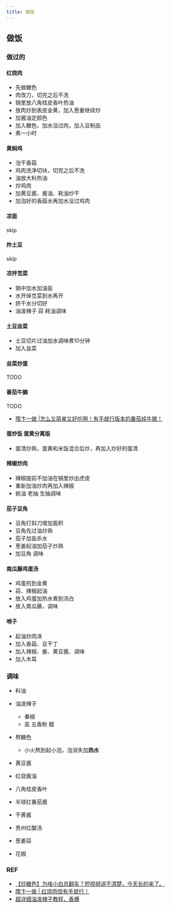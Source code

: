 ```yaml
---
title: 做饭
---
```

## 做饭

### 做过的
#### 红烧肉
- 先做糖色
- 肉改刀，切完之后不洗
- 锅里放八角桂皮香叶热油
- 放肉炒到表皮金黄，加入葱姜继续炒
- 加酱油定颜色
- 加入糖色，加水没过肉，加入豆制品
- 煮一小时

#### 黄焖鸡
- 泡干香菇
- 鸡肉洗净切块，切完之后不洗
- 油放大料热油
- 炒鸡肉
- 加黄豆酱、酱油、耗油炒干
- 加泡好的香菇水再加水没过鸡肉

#### 凉面
skip
#### 炸土豆
skip

#### 凉拌苋菜
- 锅中加水加油盐
- 水开焯苋菜到水再开
- 挤干水分切好
- 油泼辣子 蒜 耗油调味

#### 土豆韭菜
- 土豆切片过油加水调味煮10分钟
- 加入韭菜

#### 韭菜炒蛋
TODO

#### 番茄牛腩
TODO
- [隋卞一做 |怎么又简单又好吃啊！有手就行版本的番茄炖牛腩！](https://www.bilibili.com/video/BV1RN4y1r7dt)

#### 蛋炒饭 蛋黄分离版
- 蛋清炒熟，蛋黄和米饭混合后炒，再加入炒好的蛋清

#### 辣椒炒肉
- 辣椒提前不加油在锅里炒出虎皮
- 重新加油炒肉再加入辣椒
- 蚝油 老抽 生抽调味

#### 茄子豆角
- 豆角打斜刀增加面积
- 豆角先过油炒熟
- 茄子加盐杀水
- 葱姜起油加茄子炒熟
- 加豆角 调味

#### 南瓜藤鸡蛋汤
- 鸡蛋煎到金黄
- 蒜、辣椒起油
- 放入鸡蛋加热水煮到汤白
- 放入南瓜藤，调味

#### 哨子
- 起油炒肉沫
- 加入香菇、豆干丁
- 加入辣椒、姜、黄豆酱、调味
- 加入木耳

### 调味
- 料油
- 油泼辣子
  - 秦椒
  - 盐 五香粉 醋
- 熬糖色
  - 小火熬到起小泡，泡消失加**热水**

- 黄豆酱
- 红烧酱油
- 八角桂皮香叶
- 半球红番茄酱
- 干黄酱
- 贵州红酸汤
- 葱姜蒜
- 花椒

### REF
- [【炒糖色】为啥小白总翻车？短视频讲不清楚，今天长的来了。](https://www.bilibili.com/video/BV1se4y1L7QL)
- [隋卞一做 | 红烧肉但有手就行！](https://www.bilibili.com/video/BV1YN41167ad)
- [超详细油泼辣子教程，香爆](https://www.bilibili.com/video/BV1jW411H7Ys)